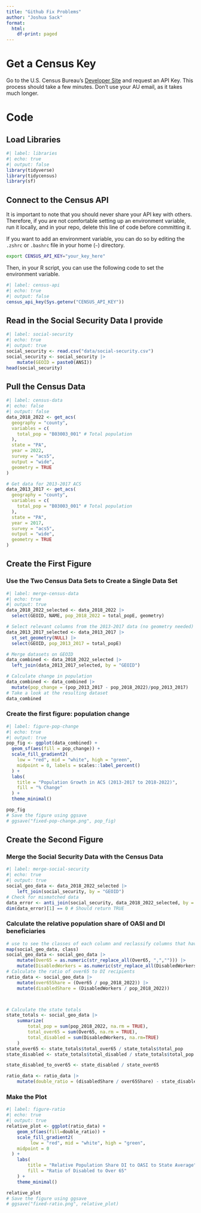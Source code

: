 ```yaml
---
title: "Github Fix Problems"
author: "Joshua Sack"
format:
  html:
    df-print: paged
---
```


# Get a Census Key

Go to the U.S. Census Bureau's [Developer Site](https://www.census.gov/developers/) and request an API Key. This process should take a few minutes. Don't use your AU email, as it takes much longer.

# Code

## Load Libraries

```r
#| label: libraries
#| echo: true
#| output: false
library(tidyverse)
library(tidycensus)
library(sf)
```

## Connect to the Census API

It is important to note that you should never share your API key with others. Therefore, if you are not comfortable setting up an environment variable, run it locally, and in your repo, delete this line of code before committing it.

If you want to add an environment variable, you can do so by editing the `.zshrc` or `.bashrc` file in your home (`~`) directory.

``` bash
export CENSUS_API_KEY="your_key_here"
```

Then, in your R script, you can use the following code to set the environment variable.

```r
#| label: census-api
#| echo: true
#| output: false
census_api_key(Sys.getenv("CENSUS_API_KEY"))
```

## Read in the Social Security Data I provide

```r
#| label: social-security
#| echo: true
#| output: true
social_security <- read.csv("data/social-security.csv")
social_security <- social_security |>
    mutate(GEOID = paste0(ANSI))
head(social_security)
```

## Pull the Census Data

```r
#| label: census-data
#| echo: false
#| output: false
data_2018_2022 <- get_acs(
  geography = "county",
  variables = c(
    total_pop = "B03003_001" # Total population
  ),
  state = "PA",
  year = 2022,
  survey = "acs5",
  output = "wide",
  geometry = TRUE
)

# Get data for 2013-2017 ACS
data_2013_2017 <- get_acs(
  geography = "county",
  variables = c(
    total_pop = "B03003_001" # Total population
  ),
  state = "PA",
  year = 2017,
  survey = "acs5",
  output = "wide",
  geometry = TRUE
)
```

## Create the First Figure

### Use the Two Census Data Sets to Create a Single Data Set

```r
#| label: merge-census-data
#| echo: true
#| output: true
data_2018_2022_selected <- data_2018_2022 |>
  select(GEOID, NAME, pop_2018_2022 = total_popE, geometry)

# Select relevant columns from the 2013-2017 data (no geometry needed)
data_2013_2017_selected <- data_2013_2017 |>
  st_set_geometry(NULL) |>
  select(GEOID, pop_2013_2017 = total_popE)

# Merge datasets on GEOID
data_combined <- data_2018_2022_selected |>
  left_join(data_2013_2017_selected, by = "GEOID")

# Calculate change in population
data_combined <- data_combined |>
  mutate(pop_change = (pop_2013_2017 - pop_2018_2022)/pop_2013_2017)
# Take a look at the resulting dataset
data_combined
```

### Create the first figure: population change

```r
#| label: figure-pop-change
#| echo: true
#| output: true
pop_fig <- ggplot(data_combined) +
  geom_sf(aes(fill = pop_change)) +
  scale_fill_gradient2(
    low = "red", mid = "white", high = "green",
    midpoint = 0, labels = scales::label_percent()
  ) +
  labs(
    title = "Population Growth in ACS (2013-2017 to 2018-2022)",
    fill = "% Change"
  ) +
  theme_minimal()

pop_fig
# Save the figure using ggsave
# ggsave("fixed-pop-change.png", pop_fig)
```

## Create the Second Figure

### Merge the Social Security Data with the Census Data

```r
#| label: merge-social-security
#| echo: true
#| output: true
social_geo_data <- data_2018_2022_selected |>
    left_join(social_security, by = "GEOID")
# Check for mismatched data
data_error <- anti_join(social_security, data_2018_2022_selected, by = "GEOID")
dim(data_error)[1] == 0 # Should return TRUE
```

### Calculate the relative population share of OASI and DI beneficiaries

```r

# use to see the classes of each column and reclassify columns that have been classified as character but need to be numeric
map(social_geo_data, class)
social_geo_data <- social_geo_data |> 
    mutate(Over65 = as.numeric(str_replace_all(Over65, ",",""))) |> 
    mutate(DisabledWorkers = as.numeric(str_replace_all(DisabledWorkers, ",","")))  
# Calculate the ratio of over65 to DI recipients
ratio_data <- social_geo_data |> 
    mutate(over65Share = (Over65 / pop_2018_2022)) |>
    mutate(disabledShare = (DisabledWorkers / pop_2018_2022))



# Calculate the state totals
state_totals <- social_geo_data |>
    summarize(
        total_pop = sum(pop_2018_2022, na.rm = TRUE),
        total_over65 = sum(Over65, na.rm = TRUE),
        total_disabled = sum(DisabledWorkers, na.rm=TRUE)
    )
state_over65 <- state_totals$total_over65 / state_totals$total_pop
state_disabled <- state_totals$total_disabled / state_totals$total_pop

state_disabled_to_over65 <- state_disabled / state_over65

ratio_data <- ratio_data |>
    mutate(double_ratio = (disabledShare / over65Share) - state_disabled_to_over65)
```

### Make the Plot

```r
#| label: figure-ratio
#| echo: true
#| output: true
relative_plot <- ggplot(ratio_data) + 
    geom_sf(aes(fill=double_ratio)) +
    scale_fill_gradient2(
         low = "red", mid = "white", high = "green",
    midpoint = 0
  ) +
    labs(
        title = "Relative Population Share DI to OASI to State Average",
        fill = "Ratio of Disabled to Over 65"
    ) +
    theme_minimal()

relative_plot
# Save the figure using ggsave
# ggsave("fixed-ratio.png", relative_plot)
```
